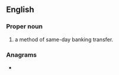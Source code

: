 {{also|chaps|chaps.}}
==English==
{{wikipedia}}

===Proper noun===
{{en-proper noun}}

# {{lb|en|British}} {{acronym of|en|[[clearing house]] [[automated]] [[payment]] [[system]]|dot=:}} a method of same-day banking transfer.

===Anagrams===
* {{anagrams|en|a=achps|Pasch}}